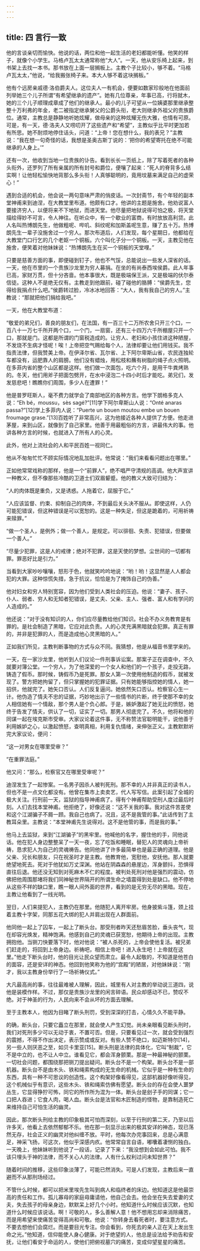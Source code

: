```yaml
---
---
---
```

title: 四 言行一致
---




他的言谈亲切而愉快。他说的话，两位和他一起生活的老妇都能听懂。他笑的样子，就像个小学生。马格卢瓦太太通常称他“大人”。一天，他从安乐椅上起来，到书架上去找一本书。那书放在上面一层搁板上。主教个子比较小，够不着。“马格卢瓦太太，”他说，“给我搬张椅子来。本大人够不着这块搁板。”

他有个远房亲戚德·洛伯爵夫人。这位夫人一有机会，便要如数家珍般地在他面前列举她三个儿子所谓“有希望继承的遗产”。她有几位尊亲，年事已高，行将就木，她的三个儿子顺理成章成了他们的继承人。最小的儿子可望从一位姨婆那里继承整整十万利弗的年金，老二被指定继承舅父的公爵头衔，老大则继承外祖父的贵族爵位。通常，主教总是静静地听她炫耀，做母亲的这种炫耀无伤大雅，也情有可原。可是，有一天，德·洛夫人又唠叨开了这些遗产和“希望”，主教似乎比平时更加若有所思。她不耐烦地停住话头，问道：“上帝！您在想什么，我的表兄？”主教说：“我在想一句奇怪的话，我想是圣奥古斯丁说的：‘把你的希望寄托在绝不可能继承的人身上。’”

还有一次，他收到当地一位贵族的讣告。看到长长一页纸上，除了写着死者的各种头衔外，还罗列了所有亲属的所有封号和爵位，便嚷了起来：“死人的脊背多么结实啊！让他轻松愉快地背那么多头衔！人真够聪明的，竟用坟墓来满足自己的虚荣心！”

遇到合适的机会，他会说一两句意味严肃的俏皮话。一次封斋节，有个年轻的副本堂神甫来到迪涅，在大教堂里布道。他颇有口才。他讲的主题是施舍。他劝说富人要接济穷人，以便将来不下地狱，而进天堂。他尽量把地狱说得可怕之极，将天堂描绘得妙不可言，令人神往。在听众中，有一个歇业的富商，有时放放高利贷。此人名叫热博朗先生，他做粗呢、哔叽、斜纹呢和加斯盖呢生意，赚了五十万。热博朗先生一辈子没施舍过一个穷人。那次布道后，人们发现，每个星期日，他都给在大教堂门口行乞的几个老妪一个铜板。六个叫化子分一个铜板。一天，主教见他在施舍，便笑着对他妹妹说：“热博朗先生在买一个铜板的天堂哩。”

只要是慈善方面的事，即便碰到钉子，他也不气馁，总能说出一些发人深省的话。一天，他在市里的一个贵族沙龙里为穷人募捐。在坐的有尚泰西埃侯爵。此人年事已高，家财万贯，但十分吝啬。他本事很大，既是极端保王派，又是极端的伏尔泰信徒。这种人不是绝无仅有。主教走到他跟前，碰了碰他的胳膊：“侯爵先生，您得给我捐点什么吧。”侯爵转过脸，冷冰冰地回答：“大人，我有我自己的穷人。”主教说：“那就把他们捐给我吧。”

一天，他在大教堂布道：

“敬爱的弟兄们，善良的朋友们，在法国，有一百三十二万所农舍只开三个口，一百八十一万七千所开两个口，一个门，一扇窗，还有三十四万六千所棚屋只开一个口，那就是门。这都是所谓的门窗税造成的。让穷人、老妇和小孩住进这种陋屋，不发烧不生病才怪呢！唉！上帝把空气赐给每个人，法律却要让他们用钱买。我不指责法律，但我赞美上帝。在伊泽尔省、瓦尔省、上下阿尔卑斯山省，农民连独轮车都没有，运肥靠人的肩膀。他们没有蜡烛，用松枝和蘸有树脂的绳子点火照明。在多菲内省的整个山区都是这样。他们做一次面包，吃六个月，是用干牛粪烤熟的。冬天，他们用斧子把面包劈开，在水中浸泡二十四小时后才能吃。弟兄们，发发慈悲吧！瞧瞧你们周围，多少人在遭罪！”

他是普罗旺斯人，毫不费力就学会了南部地区的各种方言。他学下朗格多克人说：“Eh bé，moussu，sès sagé?”[11]学下阿尔卑斯山人说：“Onté anaras passa?”[12]学上多菲内人说：“Puerte un bouen moutou embe un bouen froumage grase.”[13]百姓听了非常高兴，这为他接近各种人提供了方便。他走进茅屋，来到山区，就像到了自己家里。他善于用最粗俗的方言，讲最伟大的事。他讲各种方言的时候，也就进入了所有人的心灵。

此外，他对上流社会的人和平民百姓一视同仁。

他从不匆匆忙忙不顾实际情况地乱加批评。他常说：“我们来看看问题出在哪里。”

正如他常常戏称的那样，他是一个“前罪人”，绝不唱严守清规的高调。他大声宣讲一种教义，但不像那些冷酷的卫道士们双眉颦蹙。他的教义大致可归结为：

“人的肉体既是重负，又是诱惑。人拖着它，屈服于它。”

“人应该监督、约束、抑制自己的肉体，不到最后关头决不服从。即使这样，人仍可能犯错误，但这种错误是可以宽恕的。这是一种失足，但这是跪着的，可用祈祷来赎罪。”

“做一个圣人，是例外；做一个善人，是规定。可以徘徊、失责、犯错误，但要做一个善人。”

“尽量少犯罪，这是人的戒律；绝对不犯罪，这是天使的梦想。尘世间的一切都有罪。罪恶好比是引力。”

当看到大家吵吵嚷嚷，怒形于色，他就笑吟吟地说：“哟！哟！这显然是人人都会犯的大罪。这种惊慌失措，急于抗议，恰恰是为了掩饰自己的伪善。”

他对妇女和穷人特别宽容，因为他们受到人类社会的压迫。他说：“妻子、孩子、仆人、弱者、穷人和无知者犯错误，是丈夫、父亲、主人、强者、富人和有学问的人造成的。”

他还说：“对于没有知识的人，你们应尽量教给他们知识。社会不办义务教育是有罪的。是社会制造了黑暗，它应对此负责。人的心灵充满黑暗就会犯罪。真正有罪的，并非是犯罪的人，而是造成他心灵黑暗的人。”

正如我们所见，主教判断事物的方式与众不同。我猜想，他是从福音书里学来的。

一天，在一家沙龙里，他听到人们议论一件刑事诉讼案。那案子正在调查中，不久就要对簿公堂。一个穷人，为了他深爱的一个女人和他们的一个孩子，走投无路，铸造了假币。那时候，铸假币乃是死罪。那女人第一次使用他制造的假币，就被发现了。警方把她拘留了，但只掌握她的犯罪证据。只有她能够指控她的情人，她一招供，他就完了。她矢口否认。人们反复逼问。她依然矢口否认。检察官心生一计。他伪造了情夫不忠的证据，巧妙地出示了一些情书的片断，终于使那不幸的女人相信她有一个情敌，那个男人是个负心郎。于是，嫉妒激起了她无比的愤怒，她终于告发了情夫，供认了一切，证实了一切。那男人彻底完了。不久，他将和他的同谋一起在埃克斯市受审。大家议论着这件事，无不称赞法官聪明能干，说他善于利用嫉妒之心，以激起愤怒，查明真相，利用复仇情绪，来伸张正义。主教默默听完大家议论，便问：

“这一对男女在哪里受审？”

“在重罪法庭。”

他又问：“那么，检察官又在哪里受审呢？”

迪涅发生了一起惨案。一名男子因杀人被判死刑。那不幸的人并非真正的读书人，但也不是一点文化都没有。他曾在集市上卖卖艺，代人写写信。此案引起了全城的极大关注。行刑前一天，监狱的指导神甫病了。得有个神甫帮助受刑人度过最后时刻。人们去找本堂神甫。他拒绝了，好像还说：“这不关我的事。我对这件苦差使和这个江湖骗子不屑一顾。我自己也病了。况且，这不是我管的事。”此话传到了主教耳朵里。主教说：“本堂神甫先生说得对。这不是他管的事，而是我的事。”

他马上去监狱，来到“江湖骗子”的黑牢里。他喊他的名字，握住他的手，同他说话。他在犯人身边整整呆了一天一夜，忘了吃饭和睡眠，替犯人的灵魂向上帝祈祷，恳求犯人为自己的灵魂祷告。他同他讲了许多最简单也是最正确的道理。他是父亲、兄长和朋友，只在祝圣时才是主教。他教育他，宽慰他，安抚他。那人就要绝望地死去。死对于他犹如万丈深渊。他站在阴森森的悬崖边，浑身颤抖，恐惧得直往后退。他还没无知到对死麻木不仁的程度。被判处死刑对他是强烈的震动，仿佛把他周围那堵将我们同神秘世界隔开的所谓生命之墙震得到处是缺口。他不停地从这些不祥的缺口里，瞧一眼人间外面的世界，看到的是无穷无尽的黑暗。现在，主教让他看到了一线光明。

翌日，人们来提犯人，主教仍在那里。他随犯人离开牢房。他身披紫斗篷，颈上挂着主教十字架，同那五花大绑的犯人并肩出现在人群面前。

他同他一起上了囚车，一起上了断头台。那受刑者昨天还愁眉苦脸，垂头丧气，现在却容光焕发，精神饱满。他感到自己的灵魂已获宽恕，他期待上帝的出现。主教拥抱他。当铡刀快要落下时，他对他说：“被人杀死的，上帝会使他复活。被兄弟们赶走的，将回到上帝身边。祈祷吧，相信上帝吧！进入永生吧！上帝就在这里。”他走下断头台时，他的目光让民众望而肃立。最令人起敬的，不知道是他苍白的面容，还是安详的神态。他回到他笑称为他的“宫殿”的陋居，对他妹妹说：“刚才，我以主教身份举行了一场祈祷仪式。”

大凡最高尚的事，往往最难被人理解，因此，城里有人对主教的举动说三道四，说他是装模作样。不过，那仅是贵族沙龙里的闲言碎语。民众却感动不已，赞叹不绝。对于神圣的行为，人民向来不会从坏的方面去理解。

至于主教本人，他因为目睹了断头刑罚，受到深深的打击，心情久久不能平静。

的确，断头台，只要它矗立在那里，就会使人产生幻觉。尚未亲眼看见断头刑时，我们对死刑多少可以无动于衷，不置可否。但是，只要看见过一次，就会受到强烈的震撼，不得不作出决定，表示赞成或反对。有些人赞不绝口，如迈斯特尔[14]，另一些人则厌恶之至，如贝卡里亚[15]。断头刑是法律的具体化，它叫“制裁”，它不是中立的，也不让人中立。谁看见它，都会浑身颤栗。那是一种最神秘的颤栗。一切社会问题，都围绕那把铡刀提出疑问。断头台不是一个构架。断头台不是一部机器。断头台不是由木头、铁和绳索构成的无生命的机械。它似乎是一种有生命的东西，具有一种不可思议的创造性。这个构架好像看得见，这部机器好像听得见，这个机械似乎有意识，这些木头、铁和绳索仿佛有愿望。断头台的存在会使人噩梦丛生，它显得狰狞可怖，同它的所作所为混为一体。断头台是刽子手的同谋；它一口把人吞进；它食人肉，喝人血。断头台是法官和木匠制造的怪物，是靠制造死亡来维持自己可怕生活的幽灵。

因此，那次断头刑给主教的印象极其可怕而深刻，以至于行刑的第二天，乃至以后许多天，他看上去依然郁郁不乐。他在那一刻显示出来的极其安详的神态，现已荡然无存，社会正义的幽灵对他纠缠不放。平时，他每次办完事回来，总是心满意足，神采飞扬，可这次，他似乎深感内疚。他常常自言自语，嘟囔着凄恻的独白。一天晚上，他妹妹听到他说了一段话，记录了下来：“我没想到会如此可怕。我不该只埋头于神的法律，而不关心人的法律。人有什么权利过问未知世界？”

随着时间的推移，这些印象淡薄了，可能已然消失。可是人们发现，主教后来一直避而不从那刑场经过。

不管什么时候，都可以把米里埃先生叫到病人和临终者的床边。他知道这是他最崇高的责任和工作。孤儿寡母的家庭毋庸请他，他自己会去。他会坐在失去爱妻的丈夫，失去孩子的母亲身边，默默呆上好几个小时。他知道什么时候应该沉默，也知道什么时候应该说话。啊！可敬的人，多么善解人意！他不想用忘却来消除痛苦，而是用希望来使痛苦变得高尚和可敬。他说：“你转身去看死者时，要注意方式。不要去想他们会腐烂。而是要目光专注。你会看到，你死去的亲人正在天上发出生命之光。”他知道，信仰能使人身心健康。对于绝望的人，他总是设法给予劝告和安抚，让他们看安于命运的人，使他们把俯视墓穴的痛苦，变成仰望星星的痛苦。